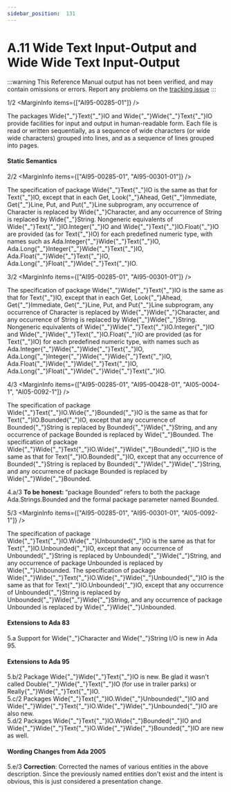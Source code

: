 ```yaml
---
sidebar_position:  131
---
```


# A.11 Wide Text Input-Output and Wide Wide Text Input-Output

:::warning
This Reference Manual output has not been verified,
and may contain omissions or errors.
Report any problems on the [tracking issue](https://github.com/ada-lang-io/ada-lang-io/issues/20)
:::


<MarginText>1/2</MarginText>
<MarginInfo items={["AI95-00285-01"]} />
<p>The packages Wide{"_"}Text{"_"}IO and Wide{"_"}Wide{"_"}Text{"_"}IO provide facilities for input and output in human-readable form. Each file is read or written sequentially, as a sequence of wide characters (or wide wide characters) grouped into lines, and as a sequence of lines grouped into pages. <br /></p>


#### Static Semantics

<MarginText>2/2</MarginText>
<MarginInfo items={["AI95-00285-01", "AI95-00301-01"]} />
<p>The specification of package Wide{"_"}Text{"_"}IO is the same as that for Text{"_"}IO, except that in each Get, Look{"_"}Ahead, Get{"_"}Immediate, Get{"_"}Line, Put, and Put{"_"}Line subprogram, any occurrence of Character is replaced by Wide{"_"}Character, and any occurrence of String is replaced by Wide{"_"}String. Nongeneric equivalents of Wide{"_"}Text{"_"}IO.Integer{"_"}IO and Wide{"_"}Text{"_"}IO.Float{"_"}IO are provided (as for Text{"_"}IO) for each predefined numeric type, with names such as Ada.Integer{"_"}Wide{"_"}Text{"_"}IO, Ada.Long{"_"}Integer{"_"}Wide{"_"}Text{"_"}IO, Ada.Float{"_"}Wide{"_"}Text{"_"}IO, Ada.Long{"_"}Float{"_"}Wide{"_"}Text{"_"}IO.<br /></p>

<MarginText>3/2</MarginText>
<MarginInfo items={["AI95-00285-01", "AI95-00301-01"]} />
<p>The specification of package Wide{"_"}Wide{"_"}Text{"_"}IO is the same as that for Text{"_"}IO, except that in each Get, Look{"_"}Ahead, Get{"_"}Immediate, Get{"_"}Line, Put, and Put{"_"}Line subprogram, any occurrence of Character is replaced by Wide{"_"}Wide{"_"}Character, and any occurrence of String is replaced by Wide{"_"}Wide{"_"}String. Nongeneric equivalents of Wide{"_"}Wide{"_"}Text{"_"}IO.Integer{"_"}IO and Wide{"_"}Wide{"_"}Text{"_"}IO.Float{"_"}IO are provided (as for Text{"_"}IO) for each predefined numeric type, with names such as Ada.Integer{"_"}Wide{"_"}Wide{"_"}Text{"_"}IO, Ada.Long{"_"}Integer{"_"}Wide{"_"}Wide{"_"}Text{"_"}IO, Ada.Float{"_"}Wide{"_"}Wide{"_"}Text{"_"}IO, Ada.Long{"_"}Float{"_"}Wide{"_"}Wide{"_"}Text{"_"}IO.<br /></p>

<MarginText>4/3</MarginText>
<MarginInfo items={["AI95-00285-01", "AI95-00428-01", "AI05-0004-1", "AI05-0092-1"]} />
<p>The specification of package Wide{"_"}Text{"_"}IO.Wide{"_"}Bounded{"_"}IO is the same as that for Text{"_"}IO.Bounded{"_"}IO, except that any occurrence of Bounded{"_"}String is replaced by Bounded{"_"}Wide{"_"}String, and any occurrence of package Bounded is replaced by Wide{"_"}Bounded. The specification of package Wide{"_"}Wide{"_"}Text{"_"}IO.Wide{"_"}Wide{"_"}Bounded{"_"}IO is the same as that for Text{"_"}IO.Bounded{"_"}IO, except that any occurrence of Bounded{"_"}String is replaced by Bounded{"_"}Wide{"_"}Wide{"_"}String, and any occurrence of package Bounded is replaced by Wide{"_"}Wide{"_"}Bounded.<br /></p>

<AnnotatedOnly>
<MarginText>4.a/3</MarginText>
<MarginInfo items={["AI05-0005-1"]} />
<Admonition type="aarm" aarm="note">
<strong>To be honest: </strong>&ldquo;package Bounded&rdquo; refers to both the package Ada.Strings.Bounded and the formal package parameter named Bounded. <br />
</Admonition>
</AnnotatedOnly>

<MarginText>5/3</MarginText>
<MarginInfo items={["AI95-00285-01", "AI95-00301-01", "AI05-0092-1"]} />
<p>The specification of package Wide{"_"}Text{"_"}IO.Wide{"_"}Unbounded{"_"}IO is the same as that for Text{"_"}IO.Unbounded{"_"}IO, except that any occurrence of Unbounded{"_"}String is replaced by Unbounded{"_"}Wide{"_"}String, and any occurrence of package Unbounded is replaced by Wide{"_"}Unbounded. The specification of package Wide{"_"}Wide{"_"}Text{"_"}IO.Wide{"_"}Wide{"_"}Unbounded{"_"}IO is the same as that for Text{"_"}IO.Unbounded{"_"}IO, except that any occurrence of Unbounded{"_"}String is replaced by Unbounded{"_"}Wide{"_"}Wide{"_"}String, and any occurrence of package Unbounded is replaced by Wide{"_"}Wide{"_"}Unbounded. <br /></p>

<AnnotatedOnly>

#### Extensions to Ada 83

</AnnotatedOnly>
<AnnotatedOnly>
<MarginText>5.a</MarginText>
<Admonition type="aarm" aarm="note">
Support for Wide{"_"}Character and Wide{"_"}String I/O is new in Ada 95. <br />
</Admonition>
</AnnotatedOnly>

<AnnotatedOnly>

#### Extensions to Ada 95

</AnnotatedOnly>
<AnnotatedOnly>
<MarginText>5.b/2</MarginText>
<MarginInfo items={["AI95-00285-01"]} />
<Admonition type="aarm" aarm="note">
Package Wide{"_"}Wide{"_"}Text{"_"}IO is new. Be glad it wasn't called Double{"_"}Wide{"_"}Text{"_"}IO (for use in trailer parks) or Really{"_"}Wide{"_"}Text{"_"}IO.<br />
</Admonition>
</AnnotatedOnly>

<AnnotatedOnly>
<MarginText>5.c/2</MarginText>
<MarginInfo items={["AI95-00301-01"]} />
<Admonition type="aarm" aarm="note">
Packages Wide{"_"}Text{"_"}IO.Wide{"_"}Unbounded{"_"}IO and Wide{"_"}Wide{"_"}Text{"_"}IO.Wide{"_"}Wide{"_"}Unbounded{"_"}IO are also new.<br />
</Admonition>
</AnnotatedOnly>

<AnnotatedOnly>
<MarginText>5.d/2</MarginText>
<MarginInfo items={["AI95-00428-01"]} />
<Admonition type="aarm" aarm="note">
Packages Wide{"_"}Text{"_"}IO.Wide{"_"}Bounded{"_"}IO and Wide{"_"}Wide{"_"}Text{"_"}IO.Wide{"_"}Wide{"_"}Bounded{"_"}IO are new as well. <br />
</Admonition>
</AnnotatedOnly>

<AnnotatedOnly>

#### Wording Changes from Ada 2005

</AnnotatedOnly>
<AnnotatedOnly>
<MarginText>5.e/3</MarginText>
<MarginInfo items={["AI05-0092-1"]} />
<Admonition type="aarm" aarm="note">
<strong>Correction</strong>: Corrected the names of various entities in the above description. Since the previously named entities don't exist and the intent is obvious, this is just considered a presentation change. <br />
</Admonition>
</AnnotatedOnly>

